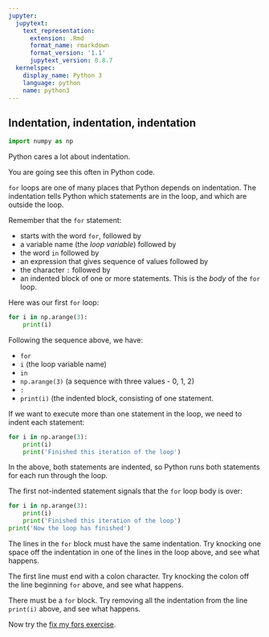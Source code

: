 ```yaml
---
jupyter:
  jupytext:
    text_representation:
      extension: .Rmd
      format_name: rmarkdown
      format_version: '1.1'
      jupytext_version: 0.8.7
  kernelspec:
    display_name: Python 3
    language: python
    name: python3
---
```


## Indentation, indentation, indentation

```python
import numpy as np
```

Python cares a lot about indentation.

You are going see this often in Python code.


`for` loops are one of many places that Python depends on indentation.  The indentation tells Python which statements are in the loop, and which are outside the loop.

Remember that the `for` statement:

* starts with the word `for`, followed by
* a variable name (the *loop variable*) followed by
* the word `in` followed by
* an expression that gives sequence of values followed by
* the character `:` followed by
* an indented block of one or more statements.  This is the *body* of
  the `for` loop.

Here was our first `for` loop:

```python
for i in np.arange(3):
    print(i)
```

Following the sequence above, we have:

* `for`
* `i` (the loop variable name)
* `in`
* `np.arange(3)` (a sequence with three values \- 0, 1, 2)
* `:`
* `    print(i)` (the indented block, consisting of one statement.


If we want to execute more than one statement in the loop, we need to indent each statement:

```python
for i in np.arange(3):
    print(i)
    print('Finished this iteration of the loop')
```

In the above, both statements are indented, so Python runs both statements for each run through the loop.

The first not-indented statement signals that the `for` loop body is over:

```python
for i in np.arange(3):
    print(i)
    print('Finished this iteration of the loop')
print('Now the loop has finished')
```

The lines in the `for` block must have the same indentation.  Try
knocking one space off the indentation in one of the lines in the loop above, and see what happens.

The first line must end with a colon character.  Try knocking the
colon off the line beginning `for` above, and see what happens.

There must be a `for` block.  Try removing all the indentation from the line `print(i)` above, and see what happens.

Now try the [fix my fors exercise](../../exercises/fix_my_fors.zip).
